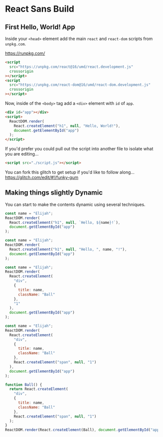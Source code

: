 # React Sans Build

## First Hello, World! App

Inside your `<head>` element add the main `react` and `react-dom` scripts from `unpkg.com`.

https://runpkg.com/

```html
<script
  src="https://unpkg.com/react@16/umd/react.development.js"
  crossorigin
></script>
<script
  src="https://unpkg.com/react-dom@16/umd/react-dom.development.js"
  crossorigin
></script>
```

Now, inside of the `<body>` tag add a `<div>` element with `id` of `app`.

```html
<div id="app"></div>
<script>
  ReactDOM.render(
    React.createElement("h1", null, "Hello, World!"),
    document.getElementById("app")
  );
</script>
```

If you'd prefer you could pull out the script into another file to isolate what you are editing...

```html
<script src="./script.js"></script>
```

You can fork this glitch to get setup if you'd like to follow along... https://glitch.com/edit/#!/funky-gum

## Making things slightly Dynamic

You can start to make the contents dynamic using several techniques.

```javascript
const name = "Elijah";
ReactDOM.render(
  React.createElement("h1", null, `Hello, ${name}!`),
  document.getElementById("app")
);
```

```javascript
const name = "Elijah";
ReactDOM.render(
  React.createElement("h1", null, "Hello, ", name, "!"),
  document.getElementById("app")
);
```

```javascript
const name = "Elijah";
ReactDOM.render(
  React.createElement(
    "div",
    {
      title: name,
      className: "Ball"
    },
    "1"
  ),
  document.getElementById("app")
);
```

```javascript
const name = "Elijah";
ReactDOM.render(
  React.createElement(
    "div",
    {
      title: name,
      className: "Ball"
    },
    React.createElement("span", null, "1")
  ),
  document.getElementById("app")
);
```

```javascript
function Ball() {
  return React.createElement(
    "div",
    {
      title: name,
      className: "Ball"
    },
    React.createElement("span", null, "1")
  );
}
ReactDOM.render(React.createElement(Ball), document.getElementById("app"));
```
